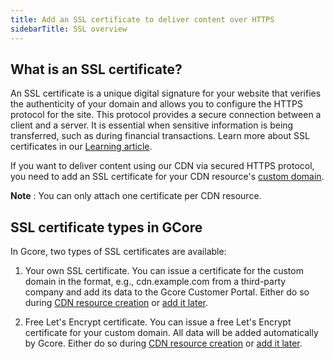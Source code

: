 ---
title: Add an SSL certificate to deliver content over HTTPS
sidebarTitle: SSL overview
---

## What is an SSL certificate?

An SSL certificate is a unique digital signature for your website that verifies the authenticity of your domain and allows you to configure the HTTPS protocol for the site. This protocol provides a secure connection between a client and a server. It is essential when sensitive information is being transferred, such as during financial transactions. Learn more about SSL certificates in our [Learning article](https://gcore.com/learning/what-are-ssl-certificates).

If you want to deliver content using our CDN via secured HTTPS protocol, you need to add an SSL certificate for your CDN resource's [custom domain](/cdn/cdn-resource-options/general/create-and-set-a-custom-domain-for-the-content-delivery-via-cdn). 

**Note** : You can only attach one certificate per CDN resource.

## SSL certificate types in GCore

In Gcore, two types of SSL certificates are available:

  1. Your own SSL certificate. You can issue a certificate for the custom domain in the format, e.g., cdn.example.com from a third-party company and add its data to the Gcore Customer Portal. Either do so during [CDN resource creation](/cdn/ssl-certificates/configure-your-own-ssl-certificate#method-1-add-ssl-certificate-during-cdn-resource-creation) or [add it later](/cdn/ssl-certificates/configure-your-own-ssl-certificate#method-2-add-ssl-certificate-for-an-existing-cdn-resource). 

  2. Free Let's Encrypt certificate. You can issue a free Let's Encrypt certificate for your custom domain. All data will be added automatically by Gcore. Either do so during [CDN resource creation](/cdn/ssl-certificates/configure-lets-encrypt-certificate#during-resource-creation) or [add it later](/cdn/ssl-certificates/configure-lets-encrypt-certificate#for-created-resource).